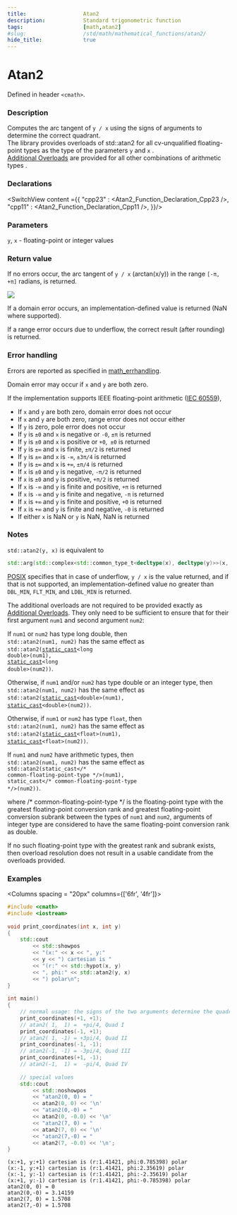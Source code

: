 ```yaml
---
title:                  Atan2
description:            Standard trigonometric function
tags:                   [math,atan2]
#slug:                  /std/math/mathematical_functions/atan2/
hide_title:             true
---
```




# Atan2

Defined in header `<cmath>`.

### Description
Computes the arc tangent of `y / x` using the signs of arguments to determine the correct quadrant.  
<Since v='cpp23'>The library provides overloads of std::atan2 for all cv-unqualified floating-point types as the type of the parameters <code>y</code> and <code>x</code> </Since>.<br/>
<Since v='cpp11'><a href='#declarations'>Additional Overloads</a> are provided for all other combinations of arithmetic types </Since>.


### Declarations

<SwitchView content ={{
    "cpp23" : <Atan2_Function_Declaration_Cpp23 />,
    "cpp11" : <Atan2_Function_Declaration_Cpp11 />,
}}/>


### Parameters
 
`y`, `x` - floating-point or integer values

### Return value

If no errors occur, the arc tangent of `y / x` (arctan(x/y)) in the range `[-π, +π]` radians, is returned.


<Image maxheight={300}
		src="/img/doc/math/atan2/math-atan2.png"
	/>


If a domain error occurs, an implementation-defined value is returned (NaN where supported).

If a range error occurs due to underflow, the correct result (after rounding) is returned.

### Error handling

Errors are reported as specified in <a href='/docs/std/math/math_errhandling'>math_errhandling</a>.

Domain error may occur if `x` and `y` are both zero.

If the implementation supports IEEE floating-point arithmetic (<a href='https://www.iso.org/standard/80985.html'>IEC 60559</a>),

* If `x` and `y` are both zero, domain error does not occur 
* If `x` and `y` are both zero, range error does not occur either
* If `y` is zero, pole error does not occur
* If `y` is `±0` and `x` is negative or `-0`, `±π` is returned
* If `y` is `±0` and `x` is positive or `+0`,` ±0` is returned
* If `y` is `±∞` and `x` is finite, `±π/2` is returned
* If `y` is `±∞` and `x` is `-∞`, `±3π/4` is returned
* If `y` is `±∞` and `x` is `+∞`, `±π/4` is returned
* If `x` is `±0` and `y` is negative, `-π/2` is returned
* If `x` is `±0` and `y` is positive, `+π/2` is returned
* If `x` is `-∞` and `y` is finite and positive, `+π` is returned
* If `x` is `-∞` and `y` is finite and negative, `-π` is returned
* If `x` is `+∞` and `y` is finite and positive, `+0` is returned
* If `x` is `+∞` and `y` is finite and negative, `-0` is returned
* If either `x` is NaN or `y` is NaN, NaN is returned

### Notes

`std::atan2(y, x)` is equivalent to 
```cpp
std::arg(std::complex<std::common_type_t<decltype(x), decltype(y)>>(x, y))
```

[POSIX](https://pubs.opengroup.org/onlinepubs/9699919799/functions/atan2.html)
specifies that in case of underflow, `y / x` is the value returned, and if that is not supported, an implementation-defined value no 
greater than `DBL_MIN`, `FLT_MIN`, and `LDBL_MIN` is returned.

The additional overloads are not required to be provided exactly as <a href='#declarations'>Additional Overloads</a>. 
They only need to be sufficient to ensure that for their first argument `num1` and second argument `num2`:

If `num1` or `num2` has type <span class='col-lb'>long double</span>, then  <br/>
`std::atan2(num1, num2)` has the same effect as  <br/>
&#8203;<code>std::atan2(<a href='/docs/std/lang-support/static_cast'>static_cast</a>&lt;<span class='col-lb'>long double</span>&gt;(num1), <a href='/docs/std/lang-support/static_cast'>static_cast</a>&lt;<span class='col-lb'>long double</span>&gt;(num2))</code>.

Otherwise, if `num1` and/or `num2` has type <span class='col-lb'>double</span> or an integer type, then  <br/>
`std::atan2(num1, num2)` has the same effect as  <br/>
&#8203;<code>std::atan2(<a href='/docs/std/lang-support/static_cast'>static_cast</a>&lt;<span class='col-lb'>double</span>&gt;(num1), <a href='/docs/std/lang-support/static_cast'>static_cast</a>&lt;<span class='col-lb'>double</span>&gt;(num2))</code>.

<Until v='cpp23' block>Otherwise, if `num1` or `num2` has type `float`, then  <br/>
`std::atan2(num1, num2)` has the same effect as  <br/>
&#8203;<code>std::atan2(<a href='/docs/std/lang-support/static_cast'>static_cast</a>&lt;<span class='col-lb'>float</span>&gt;(num1), <a href='/docs/std/lang-support/static_cast'>static_cast</a>&lt;<span class='col-lb'>float</span>&gt;(num2))</code>.</Until>

If `num1` and `num2` have arithmetic types, then  <br/>
`std::atan2(num1, num2)` has the same effect as  <br/> <code>std::atan2(static_cast&lt;<span class='col-d'>/\* common-floating-point-type \*/</span>&gt;(num1), static_cast&lt;<span class='col-d'>/\* common-floating-point-type \*/</span>&gt;(num2))</code>.
     
where <span class='col-d'>/\* common-floating-point-type \*/</span> is the floating-point type with the greatest floating-point conversion rank and 
greatest floating-point conversion subrank between the types of `num1` and `num2`, 
arguments of integer type are considered to have the same floating-point conversion rank as <span class='col-lb'>double</span>.

If no such floating-point type with the greatest rank and subrank exists, then overload resolution does not result in a usable candidate from the overloads provided.
### Examples



<Columns spacing = "20px" columns={['6fr', '4fr']}>
<div>

```cpp
#include <cmath>
#include <iostream>
 
void print_coordinates(int x, int y)
{
    std::cout 
        << std::showpos
        << "(x:" << x << ", y:" 
        << y << ") cartesian is "
        << "(r:" << std::hypot(x, y)
        << ", phi:" << std::atan2(y, x) 
        << ") polar\n";
}
 
int main()
{
    // normal usage: the signs of the two arguments determine the quadrant
    print_coordinates(+1, +1); 
    // atan2( 1,  1) =  +pi/4, Quad I
    print_coordinates(-1, +1); 
    // atan2( 1, -1) = +3pi/4, Quad II
    print_coordinates(-1, -1); 
    // atan2(-1, -1) = -3pi/4, Quad III
    print_coordinates(+1, -1); 
    // atan2(-1,  1) =  -pi/4, Quad IV
 
    // special values
    std::cout 
        << std::noshowpos
        << "atan2(0, 0) = " 
        << atan2(0, 0) << '\n'
        << "atan2(0,-0) = " 
        << atan2(0, -0.0) << '\n'
        << "atan2(7, 0) = " 
        << atan2(7, 0) << '\n'
        << "atan2(7,-0) = " 
        << atan2(7, -0.0) << '\n';
}

```

</div>

<div>

```plaintext title="Result"
(x:+1, y:+1) cartesian is (r:1.41421, phi:0.785398) polar
(x:-1, y:+1) cartesian is (r:1.41421, phi:2.35619) polar
(x:-1, y:-1) cartesian is (r:1.41421, phi:-2.35619) polar
(x:+1, y:-1) cartesian is (r:1.41421, phi:-0.785398) polar
atan2(0, 0) = 0
atan2(0,-0) = 3.14159
atan2(7, 0) = 1.5708
atan2(7,-0) = 1.5708
```

</div>
</Columns>
